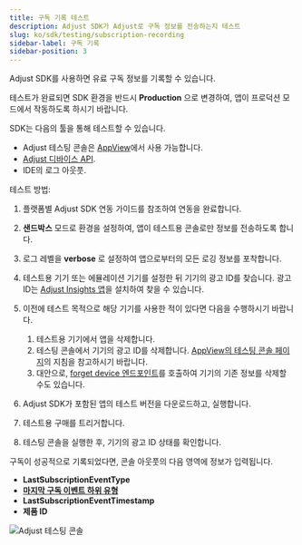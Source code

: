 ```yaml
---
title: 구독 기록 테스트
description: Adjust SDK가 Adjust로 구독 정보를 전송하는지 테스트
slug: ko/sdk/testing/subscription-recording
sidebar-label: 구독 기록
sidebar-position: 3
---
```


Adjust SDK를 사용하면 유료 구독 정보를 기록할 수 있습니다.

<Callout type="important">

테스트가 완료되면 SDK 환경을 반드시 **Production** 으로 변경하여, 앱이 프로덕션 모드에서 작동하도록 하시기 바랍니다.

</Callout>

SDK는 다음의 툴을 통해 테스트할 수 있습니다.

- Adjust 테스팅 콘솔은 [AppView](https://help.adjust.com/ko/article/testing-console)에서 사용 가능합니다.
- [Adjust 디바이스 API](/ko/api/device-api/inspect).
- IDE의 로그 아웃풋.

테스트 방법:

1. 플랫폼별 Adjust SDK 연동 가이드를 참조하여 연동을 완료합니다.
2. **샌드박스** 모드로 환경을 설정하여, 앱이 테스트용 콘솔로만 정보를 전송하도록 합니다.
3. 로그 레벨을 **verbose** 로 설정하여 앱으로부터의 모든 로깅 정보를 포착합니다.
4. 테스트용 기기 또는 에뮬레이션 기기를 설정한 뒤 기기의 광고 ID를 찾습니다. 광고 ID는 [Adjust Insights 앱](https://apps.apple.com/us/app/adjust-insights/id1125517808)을 설치하여 찾을 수 있습니다.
5. 이전에 테스트 목적으로 해당 기기를 사용한 적이 있다면 다음을 수행하시기 바랍니다.

   1. 테스트용 기기에서 앱을 삭제합니다.
   2. 테스팅 콘솔에서 기기의 광고 ID를 삭제합니다. [AppView의 테스팅 콘솔 페이지](https://help.adjust.com/ko/article/testing-console#forget-device)의 지침을 참고하시기 바랍니다.
   3. 대안으로, [forget device 엔드포인트](/ko/api/device-api/forget/)를 호출하여 기기의 기존 정보를 삭제할 수도 있습니다.

6. Adjust SDK가 포함된 앱의 테스트 버전을 다운로드하고, 실행합니다.
7. 테스트용 구매를 트리거합니다.
8. 테스팅 콘솔을 실행한 후, 기기의 광고 ID 상태를 확인합니다.

구독이 성공적으로 기록되었다면, 콘솔 아웃풋의 다음 영역에 정보가 입력됩니다.

- **LastSubscriptionEventType**
- [**마지막 구독 이벤트 하위 유형**](https://help.adjust.com/ko/article/manage-subscription-data#subscription-event-subtypes)
- **LastSubscriptionEventTimestamp**
- **제품 ID**

![Adjust 테스팅 콘솔](@images/sdk-testing/subscription/testing-console.png)
